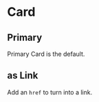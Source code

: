 
<Meta title="Library|Card" component={Card} />

# Card

## Primary

Primary Card is the default.

<Preview>
<Story name="Primary">
  <Card
    title="Mars Base, Alpha I"
    copy={data.copy}
  />
</Story>
</Preview>

## as Link

Add an `href` to turn into a link.

<Preview>
<Story name="as Link">
  <Card
    title="Moon Base, Delta VI"
    copy={data.copy}
    href={data.href}
  />
</Story>
</Preview>

<Props of={Card} />
